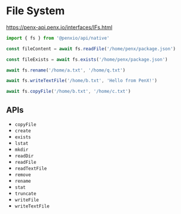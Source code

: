 # File System

https://penx-api.penx.io/interfaces/IFs.html

```ts
import { fs } from '@penxio/api/native'

const fileContent = await fs.readFile('/home/penx/package.json')

const fileExists = await fs.exists('/home/penx/package.json')

await fs.rename('/home/a.txt', '/home/q.txt')

await fs.writeTextFile('/home/b.txt', 'Hello from PenX!')

await fs.copyFile('/home/b.txt', '/home/c.txt')
```

## APIs

- `copyFile`
- `create`
- `exists`
- `lstat`
- `mkdir`
- `readDir`
- `readFile`
- `readTextFile`
- `remove`
- `rename`
- `stat`
- `truncate`
- `writeFile`
- `writeTextFile`